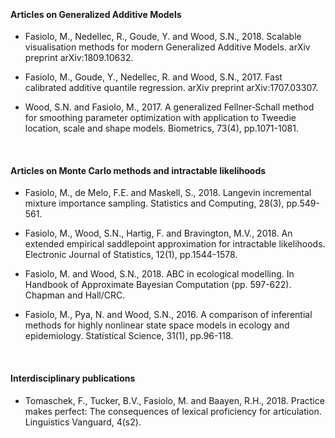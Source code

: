 
<br> 

#### Articles on Generalized Additive Models

   - Fasiolo, M., Nedellec, R., Goude, Y. and Wood, S.N., 2018. Scalable visualisation methods for modern Generalized Additive Models. arXiv preprint arXiv:1809.10632.

   - Fasiolo, M., Goude, Y., Nedellec, R. and Wood, S.N., 2017. Fast calibrated additive quantile regression. arXiv preprint arXiv:1707.03307.
   
   - Wood, S.N. and Fasiolo, M., 2017. A generalized Fellner‐Schall method for smoothing parameter optimization with application to Tweedie location, scale and shape models. Biometrics, 73(4), pp.1071-1081.
   
<br>
   
#### Articles on Monte Carlo methods and intractable likelihoods

   - Fasiolo, M., de Melo, F.E. and Maskell, S., 2018. Langevin incremental mixture importance sampling. Statistics and Computing, 28(3), pp.549-561.
   
   - Fasiolo, M., Wood, S.N., Hartig, F. and Bravington, M.V., 2018. An extended empirical saddlepoint approximation for intractable likelihoods. Electronic Journal of Statistics, 12(1), pp.1544-1578.
   
   - Fasiolo, M. and Wood, S.N., 2018. ABC in ecological modelling. In Handbook of Approximate Bayesian Computation (pp. 597-622). Chapman and Hall/CRC.
   
   - Fasiolo, M., Pya, N. and Wood, S.N., 2016. A comparison of inferential methods for highly nonlinear state space models in ecology and epidemiology. Statistical Science, 31(1), pp.96-118.
   
<br>

#### Interdisciplinary publications

   - Tomaschek, F., Tucker, B.V., Fasiolo, M. and Baayen, R.H., 2018. Practice makes perfect: The consequences of lexical proficiency for articulation. Linguistics Vanguard, 4(s2).



